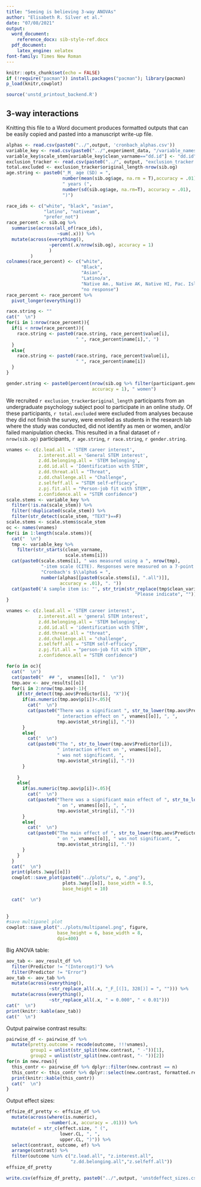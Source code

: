 ```yaml
---
title: "Seeing is believing 3-way ANOVAs"
author: "Elisabeth R. Silver et al."
date: "07/08/2021"
output:
  word_document: 
    reference_docx: sib-style-ref.docx
  pdf_document:
    latex_engine: xelatex
font-family: Times New Roman
---
```


```r
knitr::opts_chunk$set(echo = FALSE)
if (!require("pacman")) install.packages("pacman"); library(pacman)
p_load(knitr,cowplot)
```

```r
source('unstd_printout_backend.R')
```


## 3-way interactions

Knitting this file to a Word document produces formatted outputs that can be easily copied and pasted into a manuscript write-up file.

```r
alphas <- read.csv(paste0("../",output, 'cronbach_alphas.csv'))
variable_key <- read.csv(paste0("../",experiment_data, "/variable_names_key.csv"))
variable_key$scale_stem[variable_key$clean_varname=="dd.id"] <- "dd.id"
exclusion_tracker <- read.csv(paste0("../", output, "exclusion_tracker.csv"))
total.excluded <- exclusion_tracker$original_length-nrow(sib.og)
age.string <- paste0("_M_ age (SD) = ", 
                     number(mean(sib.og$age, na.rm = T),accuracy = .01),
                     " years (", 
                     number(sd(sib.og$age, na.rm=T), accuracy = .01),
                     ")")

race_ids <- c("white", "black", "asian",
              "latino", "nativeam",
              "prefer_not")
race_percent <- sib.og %>% 
  summarise(across(all_of(race_ids),
                   ~sum(.x))) %>% 
  mutate(across(everything(),
                ~percent(.x/nrow(sib.og), accuracy = 1)
                )
         ) 
colnames(race_percent) <- c("white", 
                            "Black", 
                            "Asian",
                            "Latino/a", 
                            "Native Am., Native AK, Native HI, Pac. Isl.",
                            "no response")
race_percent <- race_percent %>% 
  pivot_longer(everything())

race.string <- ""
cat("  \n")
for(i in 1:nrow(race_percent)){
  if(i < nrow(race_percent)){
    race.string <- paste0(race.string, race_percent$value[i], 
                          " ", race_percent$name[i],", ")
  }
  else{
    race.string <- paste0(race.string, race_percent$value[i], 
                          " ", race_percent$name[i])
  }
}

gender.string <- paste0(percent(nrow(sib.og %>% filter(participant.gender=="Women"))/nrow(sib.og),
                                accuracy = 1), " women")
```

We recruited `r exclusion_tracker$original_length` participants from an undergraduate psychology subject pool to participate in an online study. Of these participants, `r total.excluded` were excluded from analyses because they did not finish the survey, were enrolled as students in the research lab where the study was conducted, did not identify as men or women, and/or failed manipulation checks. This resulted in a final dataset of `r nrow(sib.og)` participants, `r age.string`, `r race.string`, `r gender.string`.


```r
vnames <- c(z.lead.all = 'STEM career interest',
            z.interest.all = 'General STEM interest',
            z.dd.belonging.all = 'STEM belonging',
            z.dd.id.all = 'Identification with STEM',
            z.dd.threat.all = "Threat",
            z.dd.challenge.all = "Challenge",
            z.selfeff.all = "STEM self-efficacy",
            z.pj.fit.all = "Person-job fit with STEM",
            z.confidence.all = "STEM confidence")
scale.stems <- variable_key %>% 
  filter(!is.na(scale_stem)) %>% 
  filter(!duplicated(scale_stem)) %>% 
  filter(str_detect(scale_stem, "TEXT")==F)
scale.stems <- scale.stems$scale_stem
oc <- names(vnames)
for(i in 1:length(scale.stems)){
  cat("  \n")
  tmp <- variable_key %>% 
    filter(str_starts(clean_varname, 
                      scale.stems[i]))
  cat(paste0(scale.stems[i], " was measured using a ", nrow(tmp), 
             "-item scale (CITE). Responses were measured on a 7-point Likert-type scale (1 = _strongly disagree_, 7 = _strongly agree_, ",
             "Cronbach's $\\alpha$ = ", 
             number(alphas[[paste0(scale.stems[i], ".all")]], 
                    accuracy = .01), ". "))
  cat(paste0('A sample item is: "', str_trim(str_replace(tmp$clean_variable_desc[1],
                                                "Please indicate", "")), '"'))
}
```



```r

vnames <- c(z.lead.all = 'STEM career interest',
            z.interest.all = 'general STEM interest',
            z.dd.belonging.all = 'STEM belonging',
            z.dd.id.all = 'identification with STEM',
            z.dd.threat.all = "threat",
            z.dd.challenge.all = "challenge",
            z.selfeff.all = "STEM self-efficacy",
            z.pj.fit.all = "person-job fit with STEM",
            z.confidence.all = "STEM confidence")

for(o in oc){
  cat("  \n")
  cat(paste0("  ## ",  vnames[[o]], "  \n"))
  tmp.aov <- aov_results[[o]]
  for(i in 2:nrow(tmp.aov)-1){
    if(str_detect(tmp.aov$Predictor[i], "X")){
      if(as.numeric(tmp.aov$p[i])<.05){
        cat("  \n")
        cat(paste0("There was a significant ", str_to_lower(tmp.aov$Predictor[i]),
                   " interaction effect on ", vnames[[o]], ", ",
                   tmp.aov$stat_string[i], "."))
      }
      else{
        cat("  \n")
        cat(paste0("The ", str_to_lower(tmp.aov$Predictor[i]),
                   " interaction effect on ", vnames[[o]], 
                   " was not significant, ",
                   tmp.aov$stat_string[i], "."))
      }
      
    }
    else{
      if(as.numeric(tmp.aov$p[i])<.05){
        cat("  \n")
        cat(paste0("There was a significant main effect of ", str_to_lower(tmp.aov$Predictor[i]),
                   " on ", vnames[[o]], ", ",
                   tmp.aov$stat_string[i], "."))
      }
      else{
        cat("  \n")
        cat(paste0("The main effect of ", str_to_lower(tmp.aov$Predictor[i]),
                   " on ", vnames[[o]], " was not significant, ",
                   tmp.aov$stat_string[i], "."))
      }
    }
  }
  cat("  \n")
  print(plots.3way[[o]])
  cowplot::save_plot(paste0("../plots/", o, ".png"),
                     plots.3way[[o]], base_width = 8.5,
                     base_height = 10)

  cat("  \n")
  
  
}
#save multipanel plot
cowplot::save_plot("../plots/multipanel.png", figure,
                   base_height = 6, base_width = 8,
                   dpi=400)
```

Big ANOVA table:

```r
aov_tab <- aov_result_df %>% 
  filter(Predictor != "(Intercept)") %>% 
  filter(Predictor != "Error")
aov_tab <- aov_tab %>% 
  mutate(across(everything(),
                ~str_replace_all(.x, "_F_[(]1, 328[)] = ", ""))) %>% 
  mutate(across(everything(),
                ~str_replace_all(.x, " = 0.000", " < 0.01"))) 
cat("  \n")
print(knitr::kable(aov_tab))
cat("  \n")
```


Output pairwise contrast results:

```r
pairwise_df <- pairwise_df %>% 
  mutate(pretty.outcome = recode(outcome, !!!vnames),
         group1 = unlist(str_split(new.contrast, " -"))[1],
         group2 = unlist(str_split(new.contrast, "- "))[2])
for(n in new.rows){
  this_contr <- pairwise_df %>% dplyr::filter(new.contrast == n)
  this_contr <- this_contr %>% dplyr::select(new.contrast, formatted.result, pretty.outcome)
  print(knitr::kable(this_contr))
  cat("  \n")
}

```

Output effect sizes:

```r
effsize_df_pretty <- effsize_df %>% 
  mutate(across(where(is.numeric),
                ~number(.x, accuracy = .01))) %>% 
  mutate(ef = str_c(effect.size, " (", 
                    lower.CL, ", ", 
                    upper.CL, ")")) %>% 
  select(contrast, outcome, ef) %>% 
  arrange(contrast) %>% 
  filter(outcome %in% c("z.lead.all", "z.interest.all",
                        "z.dd.belonging.all","z.selfeff.all"))
effsize_df_pretty
```

```r
write.csv(effsize_df_pretty, paste0("../",output, 'unstdeffect_sizes.csv'))
```


